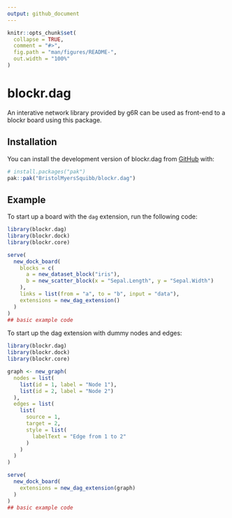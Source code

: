```yaml
---
output: github_document
---
```


<!-- README.md is generated from README.Rmd. Please edit that file -->

```r
knitr::opts_chunk$set(
  collapse = TRUE,
  comment = "#>",
  fig.path = "man/figures/README-",
  out.width = "100%"
)
```

# blockr.dag

<!-- badges: start -->
<!-- badges: end -->

An interative network library provided by g6R can be used as front-end to a blockr board using this package.

## Installation

You can install the development version of blockr.dag from [GitHub](https://github.com/) with:

``` r
# install.packages("pak")
pak::pak("BristolMyersSquibb/blockr.dag")
```

## Example

To start up a board with the `dag` extension, run the following code:

```r
library(blockr.dag)
library(blockr.dock)
library(blockr.core)

serve(
  new_dock_board(
    blocks = c(
      a = new_dataset_block("iris"),
      b = new_scatter_block(x = "Sepal.Length", y = "Sepal.Width")
    ),
    links = list(from = "a", to = "b", input = "data"),
    extensions = new_dag_extension()
  )
)
## basic example code
```

To start up the dag extension with dummy nodes and edges:

```r
library(blockr.dag)
library(blockr.dock)
library(blockr.core)

graph <- new_graph(
  nodes = list(
    list(id = 1, label = "Node 1"),
    list(id = 2, label = "Node 2")
  ),
  edges = list(
    list(
      source = 1,
      target = 2,
      style = list(
        labelText = "Edge from 1 to 2"
      )
    )
  )
)

serve(
  new_dock_board(
    extensions = new_dag_extension(graph)
  )
)
## basic example code
```